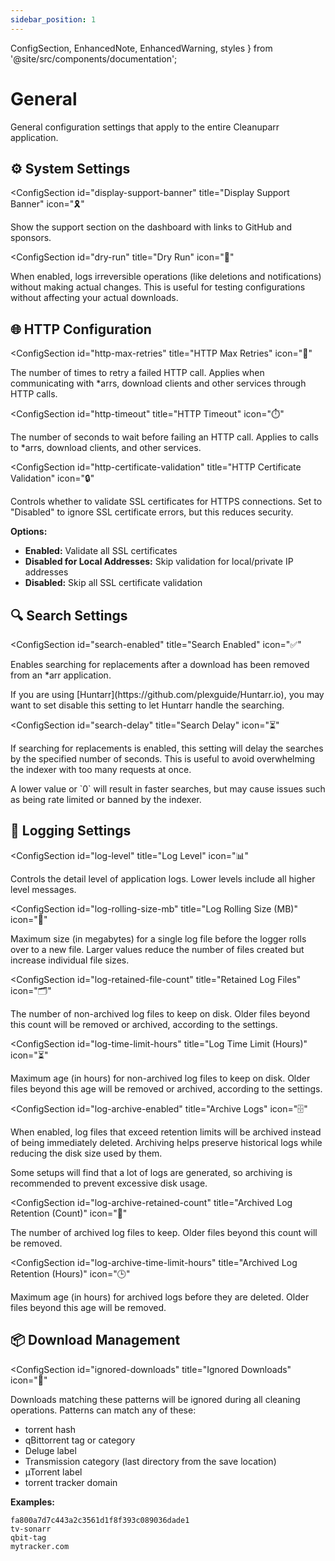 ```yaml
---
sidebar_position: 1
---
```


  ConfigSection, 
  EnhancedNote, 
  EnhancedWarning,
  styles 
} from '@site/src/components/documentation';

# General

General configuration settings that apply to the entire Cleanuparr application.

<div className={styles.documentationPage}>

<div className={styles.section}>

<h2 className={styles.sectionTitle}>
  <span className={styles.sectionIcon}>⚙️</span>
  System Settings
</h2>

<ConfigSection
  id="display-support-banner"
  title="Display Support Banner"
  icon="🎗️"
>

Show the support section on the dashboard with links to GitHub and sponsors.

</ConfigSection>

<ConfigSection
  id="dry-run"
  title="Dry Run"
  icon="🧪"
>

When enabled, logs irreversible operations (like deletions and notifications) without making actual changes. This is useful for testing configurations without affecting your actual downloads.

</ConfigSection>

</div>

<div className={styles.section}>

<h2 className={styles.sectionTitle}>
  <span className={styles.sectionIcon}>🌐</span>
  HTTP Configuration
</h2>

<ConfigSection
  id="http-max-retries"
  title="HTTP Max Retries"
  icon="🔄"
>

The number of times to retry a failed HTTP call. Applies when communicating with *arrs, download clients and other services through HTTP calls.

</ConfigSection>

<ConfigSection
  id="http-timeout"
  title="HTTP Timeout"
  icon="⏱️"
>

The number of seconds to wait before failing an HTTP call. Applies to calls to *arrs, download clients, and other services.

</ConfigSection>

<ConfigSection
  id="http-certificate-validation"
  title="HTTP Certificate Validation"
  icon="🔒"
>

Controls whether to validate SSL certificates for HTTPS connections. Set to "Disabled" to ignore SSL certificate errors, but this reduces security.

**Options:**
- **Enabled:** Validate all SSL certificates
- **Disabled for Local Addresses:** Skip validation for local/private IP addresses
- **Disabled:** Skip all SSL certificate validation

</ConfigSection>

</div>

<div className={styles.section}>

<h2 className={styles.sectionTitle}>
  <span className={styles.sectionIcon}>🔍</span>
  Search Settings
</h2>

<ConfigSection
  id="search-enabled"
  title="Search Enabled"
  icon="✅"
>

Enables searching for replacements after a download has been removed from an *arr application.

<EnhancedNote>
If you are using [Huntarr](https://github.com/plexguide/Huntarr.io), you may want to set disable this setting to let Huntarr handle the searching.
</EnhancedNote>

</ConfigSection>

<ConfigSection
  id="search-delay"
  title="Search Delay"
  icon="⏳"
>

If searching for replacements is enabled, this setting will delay the searches by the specified number of seconds. This is useful to avoid overwhelming the indexer with too many requests at once.

<EnhancedWarning>
A lower value or `0` will result in faster searches, but may cause issues such as being rate limited or banned by the indexer.
</EnhancedWarning>

</ConfigSection>

</div>

<div className={styles.section}>

<h2 className={styles.sectionTitle}>
  <span className={styles.sectionIcon}>📝</span>
  Logging Settings
</h2>

<ConfigSection
  id="log-level"
  title="Log Level"
  icon="📊"
>

Controls the detail level of application logs. Lower levels include all higher level messages.

</ConfigSection>

<ConfigSection
  id="log-rolling-size-mb"
  title="Log Rolling Size (MB)"
  icon="📐"
>

Maximum size (in megabytes) for a single log file before the logger rolls over to a new file. Larger values reduce the number of files created but increase individual file sizes.

</ConfigSection>

<ConfigSection
  id="log-retained-file-count"
  title="Retained Log Files"
  icon="🗂️"
>

The number of non-archived log files to keep on disk. Older files beyond this count will be removed or archived, according to the settings.

</ConfigSection>

<ConfigSection
  id="log-time-limit-hours"
  title="Log Time Limit (Hours)"
  icon="⏳"
>

Maximum age (in hours) for non-archived log files to keep on disk. Older files beyond this age will be removed or archived, according to the settings.

</ConfigSection>

<ConfigSection
  id="log-archive-enabled"
  title="Archive Logs"
  icon="🗄️"
>

When enabled, log files that exceed retention limits will be archived instead of being immediately deleted. Archiving helps preserve historical logs while reducing the disk size used by them.

<EnhancedNote>
Some setups will find that a lot of logs are generated, so archiving is recommended to prevent excessive disk usage.
</EnhancedNote>

</ConfigSection>

<ConfigSection
  id="log-archive-retained-count"
  title="Archived Log Retention (Count)"
  icon="🧾"
>

The number of archived log files to keep. Older files beyond this count will be removed.

</ConfigSection>

<ConfigSection
  id="log-archive-time-limit-hours"
  title="Archived Log Retention (Hours)"
  icon="🕒"
>

Maximum age (in hours) for archived logs before they are deleted. Older files beyond this age will be removed.

</ConfigSection>

</div>

<div className={styles.section}>

<h2 className={styles.sectionTitle}>
  <span className={styles.sectionIcon}>📦</span>
  Download Management
</h2>

<ConfigSection
  id="ignored-downloads"
  title="Ignored Downloads"
  icon="🚯"
>

Downloads matching these patterns will be ignored during all cleaning operations. Patterns can match any of these:
- torrent hash
- qBittorrent tag or category
- Deluge label
- Transmission category (last directory from the save location)
- µTorrent label
- torrent tracker domain

**Examples:**
```
fa800a7d7c443a2c3561d1f8f393c089036dade1
tv-sonarr
qbit-tag
mytracker.com
```

</ConfigSection>

</div>

</div>